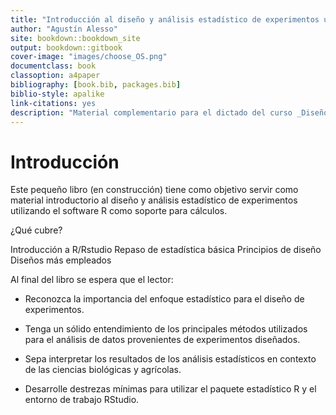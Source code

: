 ```yaml
--- 
title: "Introducción al diseño y análisis estadístico de experimentos usando R"
author: "Agustín Alesso"
site: bookdown::bookdown_site
output: bookdown::gitbook
cover-image: "images/choose_OS.png"
documentclass: book
classoption: a4paper
bibliography: [book.bib, packages.bib]
biblio-style: apalike
link-citations: yes
description: "Material complementario para el dictado del curso _Diseño de Experimentos_ de la Maestría de Cultivos Intensivos de la FCA-UNL"
---
```



# Introducción {-}


Este pequeño libro (en construcción) tiene como objetivo servir como material introductorio al diseño y análisis estadístico de experimentos utilizando el software R como soporte para cálculos. 

¿Qué cubre?

Introducción a R/Rstudio
Repaso de estadística básica
Principios de diseño
Diseños más empleados

Al final del libro se espera que el lector:

- Reconozca la importancia del enfoque estadístico para el diseño de experimentos.

- Tenga un sólido entendimiento de los principales métodos utilizados para el análisis de datos provenientes de experimentos diseñados.

- Sepa interpretar los resultados de los análisis estadísticos en contexto de las ciencias biológicas y agrícolas.

- Desarrolle destrezas mínimas para utilizar el paquete estadístico R y el entorno de trabajo RStudio.

